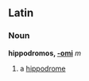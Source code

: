 ==Latin==
===Noun===
'''hippodromos, [[Wiktionary Appendix:Latin second declension|-omi]]''' ''m''

#a [[hippodrome]]